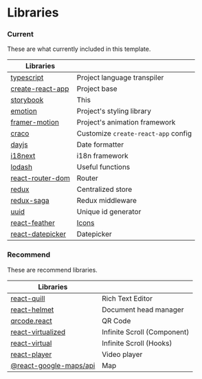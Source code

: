 


<Meta title="Documentation/Libraries" />

# Libraries


### Current

These are what currently included in this template.

| Libraries                                                                             |                                                                            |
| ------------------------------------------------------------------------------------- | -------------------------------------------------------------------------- |
| [typescript](https://www.typescriptlang.org/docs/)                                    | Project language transpiler                                                |
| [create-react-app](https://facebook.github.io/create-react-app/docs/getting-started)  | Project base                                                               |
| [storybook](https://storybook.js.org/docs/react/get-started/introduction)             | This                                                                       |
| [emotion](https://emotion.sh/docs/introduction)                                       | Project's styling library                                                  |
| [framer-motion](https://www.framer.com/api/motion/)                                   | Project's animation framework                                              |
| [craco](https://github.com/gsoft-inc/craco)                                           | Customize `create-react-app` config                                        |
| [dayjs](https://day.js.org/)                                                          | Date formatter                                                             |
| [i18next](https://www.i18next.com/)                                                   | i18n  framework                                                            |
| [lodash](https://lodash.com/docs/4.17.15)                                             | Useful functions                                                           |
| [react-router-dom](https://reactrouter.com/web/guides/quick-start)                    | Router                                                                     |
| [redux](https://react-redux.js.org/)                                                  | Centralized store                                                          |
| [redux-saga](https://redux-saga.js.org/)                                              | Redux middleware                                                           |
| [uuid](https://github.com/uuidjs/uuid#readme)                                         | Unique id generator                                                        |
| [react-feather](https://feathericons.com/)                                            | [Icons](?path=/story/documentation-icons--page)                           |
| [react-datepicker](https://reactdatepicker.com/)                                      | Datepicker                                                                 |

### Recommend

These are recommend libraries.

| Libraries                                                                             |                                                                            |
| ------------------------------------------------------------------------------------- | -------------------------------------------------------------------------- |
| [react-quill](https://github.com/zenoamaro/react-quill)                               | Rich Text Editor                                                           |
| [react-helmet](https://www.npmjs.com/package/react-helmet)                            | Document head manager                                                      |
| [qrcode.react](https://www.npmjs.com/package/qrcode.react)                            | QR Code                                                                    |
| [react-virtualized](http://bvaughn.github.io/react-virtualized)                       | Infinite Scroll  (Component)                                               |
| [react-virtual](https://github.com/tannerlinsley/react-virtual)                       | Infinite Scroll  (Hooks)                                                   |
| [react-player](https://github.com/cookpete/react-player)                              | Video player                                                               |
| [@react-google-maps/api](https://react-google-maps-api-docs.netlify.app/)             | Map                                                                        |

